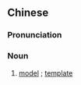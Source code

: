 {{also|范本}}
==Chinese==
{{zh-forms|s=范本}}

===Pronunciation===
{{zh-pron
|m=fànběn
|cat=n
}}

===Noun===
{{zh-noun}}

# [[model]] {{gloss|for drawing, painting, calligraphy, etc.}}; [[template]]